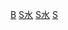{{Commons category|Reservoirs in Brazil}}

[[Category:各國水庫|B]]
[[Category:巴西湖泊|S水]]
[[Category:巴西建築物|S水]]
[[Category:巴西的水|S]]
